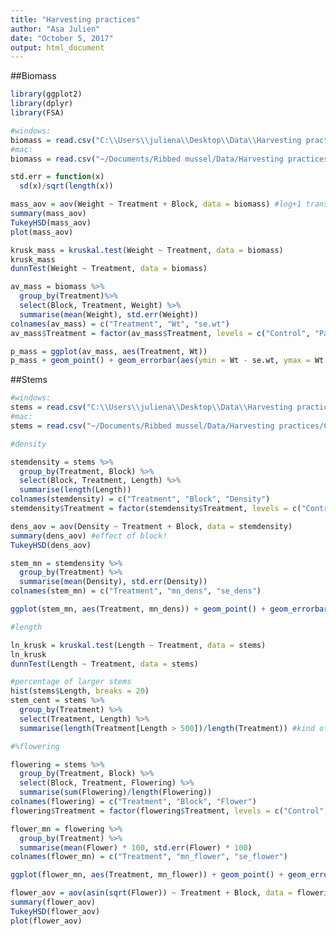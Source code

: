 ```yaml
---
title: "Harvesting practices"
author: "Asa Julien"
date: "October 5, 2017"
output: html_document
---
```


##Biomass
```r
library(ggplot2)
library(dplyr)
library(FSA)

#windows:
biomass = read.csv("C:\\Users\\juliena\\Desktop\\Data\\Harvesting practices\\CSV files\\mass.csv")
#mac:
biomass = read.csv("~/Documents/Ribbed mussel/Data/Harvesting practices/CSV files/mass.csv")

std.err = function(x)
  sd(x)/sqrt(length(x))

mass_aov = aov(Weight ~ Treatment + Block, data = biomass) #log+1 transform? and do both with and without wet ones
summary(mass_aov)
TukeyHSD(mass_aov)
plot(mass_aov)

krusk_mass = kruskal.test(Weight ~ Treatment, data = biomass)
krusk_mass
dunnTest(Weight ~ Treatment, data = biomass)

av_mass = biomass %>%
  group_by(Treatment)%>%
  select(Block, Treatment, Weight) %>%
  summarise(mean(Weight), std.err(Weight))
colnames(av_mass) = c("Treatment", "Wt", "se.wt")
av_mass$Treatment = factor(av_mass$Treatment, levels = c("Control", "Partial", "Full"))

p_mass = ggplot(av_mass, aes(Treatment, Wt))
p_mass + geom_point() + geom_errorbar(aes(ymin = Wt - se.wt, ymax = Wt + se.wt), width = 0.1)

```

##Stems
```r
#windows:
stems = read.csv("C:\\Users\\juliena\\Desktop\\Data\\Harvesting practices\\CSV files\\Stems.csv")
#mac:
stems = read.csv("~/Documents/Ribbed mussel/Data/Harvesting practices/CSV files/Stems.csv")

#density

stemdensity = stems %>%
  group_by(Treatment, Block) %>%
  select(Block, Treatment, Length) %>%
  summarise(length(Length))
colnames(stemdensity) = c("Treatment", "Block", "Density")
stemdensity$Treatment = factor(stemdensity$Treatment, levels = c("Control", "Partial", "Full"))

dens_aov = aov(Density ~ Treatment + Block, data = stemdensity)
summary(dens_aov) #effect of block!
TukeyHSD(dens_aov)

stem_mn = stemdensity %>%
  group_by(Treatment) %>%
  summarise(mean(Density), std.err(Density))
colnames(stem_mn) = c("Treatment", "mn_dens", "se_dens")

ggplot(stem_mn, aes(Treatment, mn_dens)) + geom_point() + geom_errorbar(aes(ymin = mn_dens - se_dens, ymax = mn_dens + se_dens), width = 0.1)

#length

ln_krusk = kruskal.test(Length ~ Treatment, data = stems)
ln_krusk
dunnTest(Length ~ Treatment, data = stems)

#percentage of larger stems
hist(stems$Length, breaks = 20)
stem_cent = stems %>%
  group_by(Treatment) %>%
  select(Treatment, Length) %>%
  summarise(length(Treatment[Length > 500])/length(Treatment)) #kind of arbitrary

#%flowering

flowering = stems %>%
  group_by(Treatment, Block) %>%
  select(Block, Treatment, Flowering) %>%
  summarise(sum(Flowering)/length(Flowering))
colnames(flowering) = c("Treatment", "Block", "Flower")
flowering$Treatment = factor(flowering$Treatment, levels = c("Control", "Partial", "Full"))

flower_mn = flowering %>%
  group_by(Treatment) %>%
  summarise(mean(Flower) * 100, std.err(Flower) * 100)
colnames(flower_mn) = c("Treatment", "mn_flower", "se_flower")

ggplot(flower_mn, aes(Treatment, mn_flower)) + geom_point() + geom_errorbar(aes(ymin = mn_flower - se_flower, ymax = mn_flower + se_flower), width = 0.1) + ylab("Percent flowering")

flower_aov = aov(asin(sqrt(Flower)) ~ Treatment + Block, data = flowering) #transformed data
summary(flower_aov)
TukeyHSD(flower_aov)
plot(flower_aov)
```
